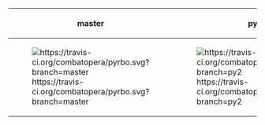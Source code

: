 {|
! master
! py2
|-
| [[Image:https://travis-ci.org/combatopera/pyrbo.svg?branch=master]]
| [[Image:https://travis-ci.org/combatopera/pyrbo.svg?branch=py2]]
|}
